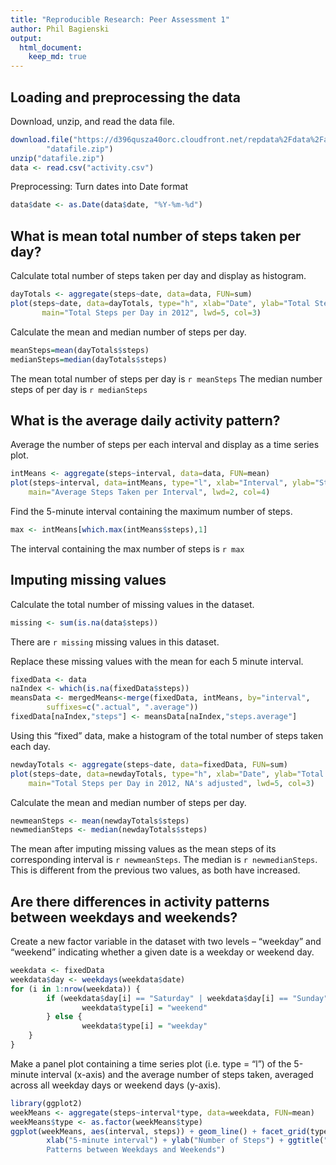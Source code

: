 ```yaml
---
title: "Reproducible Research: Peer Assessment 1"
author: Phil Bagienski
output: 
  html_document:
    keep_md: true
---
```


## Loading and preprocessing the data
Download, unzip, and read the data file.
```r
download.file("https://d396qusza40orc.cloudfront.net/repdata%2Fdata%2Factivity.zip", 
        "datafile.zip")
unzip("datafile.zip")
data <- read.csv("activity.csv")
```
Preprocessing: Turn dates into Date format
```r
data$date <- as.Date(data$date, "%Y-%m-%d")
```


## What is mean total number of steps taken per day?
Calculate total number of steps taken per day and display as histogram.
```r
dayTotals <- aggregate(steps~date, data=data, FUN=sum)
plot(steps~date, data=dayTotals, type="h", xlab="Date", ylab="Total Steps Taken",
       main="Total Steps per Day in 2012", lwd=5, col=3)
```

Calculate the mean and median number of steps per day.
```r
meanSteps=mean(dayTotals$steps)
medianSteps=median(dayTotals$steps)
```
The mean total number of steps per day is `r meanSteps`
The median number steps of per day is `r medianSteps`

## What is the average daily activity pattern?
Average the number of steps per each interval and display as a time series plot.
```r
intMeans <- aggregate(steps~interval, data=data, FUN=mean)
plot(steps~interval, data=intMeans, type="l", xlab="Interval", ylab="Steps",
    main="Average Steps Taken per Interval", lwd=2, col=4)
```

Find the 5-minute interval containing the maximum number of steps.
```r
max <- intMeans[which.max(intMeans$steps),1]
```
The interval containing the max number of steps is `r max`



## Imputing missing values
Calculate the total number of missing values in the dataset.
```r
missing <- sum(is.na(data$steps))
```
There are `r missing` missing values in this dataset.

Replace these missing values with the mean for each 5 minute interval.
```r
fixedData <- data
naIndex <- which(is.na(fixedData$steps))
meansData <- mergedMeans<-merge(fixedData, intMeans, by="interval", 
        suffixes=c(".actual", ".average"))
fixedData[naIndex,"steps"] <- meansData[naIndex,"steps.average"]
```

Using this "fixed" data, make a histogram of the total number of steps taken each day.  
```r
newdayTotals <- aggregate(steps~date, data=fixedData, FUN=sum)
plot(steps~date, data=newdayTotals, type="h", xlab="Date", ylab="Total Steps Taken",
    main="Total Steps per Day in 2012, NA's adjusted", lwd=5, col=3)
```


Calculate the mean and median number of steps per day.
```r
newmeanSteps <- mean(newdayTotals$steps)
newmedianSteps <- median(newdayTotals$steps)
```
The mean after imputing missing values as the mean steps of its corresponding interval 
is `r newmeanSteps`. The median is `r newmedianSteps`. This is different from the 
previous two values, as both have increased.

## Are there differences in activity patterns between weekdays and weekends?
Create a new factor variable in the dataset with two levels – “weekday” and “weekend” 
indicating whether a given date is a weekday or weekend day.
```r
weekdata <- fixedData
weekdata$day <- weekdays(weekdata$date)
for (i in 1:nrow(weekdata)) {
        if (weekdata$day[i] == "Saturday" | weekdata$day[i] == "Sunday") {
                weekdata$type[i] = "weekend"
        } else {
                weekdata$type[i] = "weekday"
    }
}
```

Make a panel plot containing a time series plot (i.e. type = "l") of the 5-minute 
interval (x-axis) and the average number of steps taken, averaged across all weekday 
days or weekend days (y-axis).
```r
library(ggplot2)
weekMeans <- aggregate(steps~interval*type, data=weekdata, FUN=mean)
weekMeans$type <- as.factor(weekMeans$type)
ggplot(weekMeans, aes(interval, steps)) + geom_line() + facet_grid(type~ .) +
        xlab("5-minute interval") + ylab("Number of Steps") + ggtitle("Activity 
        Patterns between Weekdays and Weekends")
```
